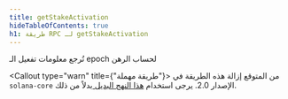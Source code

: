 ```yaml
---
title: getStakeActivation
hideTableOfContents: true
h1: طريقة RPC لـ getStakeActivation
---
```


تُرجع معلومات تفعيل الـ epoch لحساب الرهن

<Callout type="warn" title={"طريقة مهملة"}>
  من المتوقع إزالة هذه الطريقة في `solana-core` الإصدار 2.0. يرجى استخدام [هذا
  النهج البديل
  ](https://github.com/solana-developers/solana-rpc-get-stake-activation) بدلاً
  من ذلك.
</Callout>
